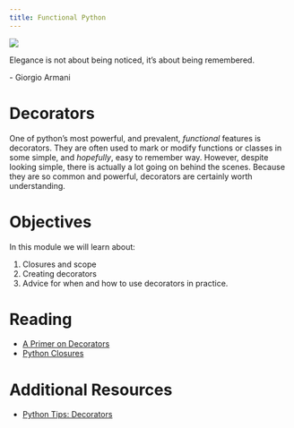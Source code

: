 ```yaml
---
title: Functional Python
---
```

![](../../images/decorative_cloth.png)

:::{.callout-note appearance="minimal"}
Elegance is not about being noticed, it’s about being remembered.

\- Giorgio Armani
:::

# Decorators

One of python's most powerful, and prevalent, *functional* features is decorators. They are often used to mark or modify
functions or classes in some simple, and *hopefully*, easy to remember way. However, despite looking simple, there
is actually a lot going on behind the scenes. Because they are so common and powerful, decorators are certainly
worth understanding.

# Objectives

In this module we will learn about:

1. Closures and scope
2. Creating decorators
3. Advice for when and how to use decorators in practice.

# Reading

 - [A Primer on Decorators](https://realpython.com/primer-on-python-decorators/)
 - [Python Closures](https://www.programiz.com/python-programming/closure)

# Additional Resources

 - [Python Tips: Decorators](https://book.pythontips.com/en/latest/decorators.html)